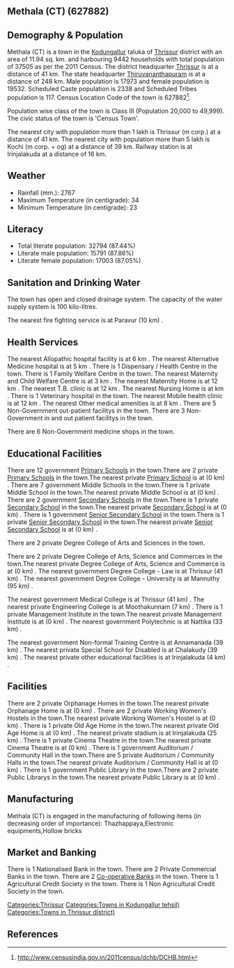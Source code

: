 {{Infobox settlement
| name=Methala (CT)
| native_name=
| native_name_lang=
| other_name=
| nickname=
| settlement_type=Town
| image_skyline=
| image_alt=
| image_caption=
| pushpin_map=India Kerala
| pushpin_label_position=right
| pushpin_map_alt=
| pushpin_map_caption=Location in Kerala, India
| latd=
| latm=
| lats=
| latNS=
| longd=
| longm=
| longs=
| longEW=
| coordinates_display=inline,title
| subdivision_type=Country
| subdivision_name={{flag|India}}
| subdivision_type1=[[States and territories of India|State]]
| subdivision_name1=Kerala 
| subdivision_type2=[[List of districts of India|District]]
| subdivision_name2=Thrissur
| subdivision_type3=Tahsil
| subdivision_name3=Kodungallur
| website=
| established_title=<!-- Established -->
| established_date=
| founder=
| named_for=
| government_type=
| governing_body=
| unit_pref=Metric
| area_footnotes=
| area_rank=
| area_total_km2=11.94
| elevation_footnotes=
| elevation_m=
| population_total=37505
| population_as_of=2011
| population_rank=
| population_density_km2=3141
| population_demonym=
| population_footnotes=
| demographics_type1=Languages=
| demographics1_title1=Official=
| demographics1_info1=[[Malayalam language|Malayalam]]
| timezone1=[[Indian Standard Time|IST]]
| utc_offset1==+5:30
| postal_code_type=[[Postal Index Number|PIN]]
| postal_code=
| area_code_type=Telephone code
| area_code=
| registration_plate=
| blank1_name_sec1=Nearest city
| blank1_info_sec1=[[Thrissur (m corp.)]]
| blank2_name_sec1=[[Human sex ratio|Sex ratio]]
| blank2_info_sec1=1086
| blank3_name_sec1=Literacy
| blank3_info_sec1=87.44%
| blank1_name_sec2=[[2011 Census of India|2011 census]] code
| blank1_info_sec2=627882
| footnotes=
}}

== Methala (CT) (627882) ==

== Demography & Population ==

Methala (CT) is a town in the [[Kodungallur]] taluka of [[Thrissur]] district with an area of 11.94 sq. km. and harbouring 9442 households with total population of 37505 as per the 2011 Census. The district headquarter [[Thrissur]] is at a distance of 41 km. The state headquarter [[Thiruvananthapuram]] is at a distance of 248 km. Male population is 17973 and female population is 19532. Scheduled Caste population is 2338 and Scheduled Tribes population is 117. Census Location Code of the town is 627882<ref>http://www.censusindia.gov.in/2011census/dchb/DCHB.html</ref>.

Population wise class of the town is Class III (Population 20,000 to 49,999).
The civic status of the town is 'Census Town'.

The nearest city with population more than 1 lakh is Thrissur (m corp.) at a distance of 41 km. The nearest city with population more than 5 lakh is Kochi (m corp. + og)  at a distance of 39 km. Railway station is at Irinjalakuda at a distance of 16 km.


== Weather ==  
* Rainfall (mm.): 2767 
* Maximum Temperature (in centigrade): 34
* Minimum Temperature (in centigrade): 23


== Literacy ==  
* Total literate population: 32794 (87.44%)
* Literate male population: 15791 (87.86%)
* Literate female population: 17003 (87.05%)


== Sanitation and Drinking Water ==  
The town has open and closed drainage system.
The capacity of the water supply system is 100 kilo-litres.

The nearest fire fighting service is at Paravur (10 km) .


== Health Services ==
The nearest Allopathic hospital facility is at 6 km .
The nearest Alternative Medicine hospital is at 5 km .
There is 1 Dispensary / Health Centre in the town.
There is 1 Family Welfare Centre in the town.
The nearest Maternity and Child Welfare Centre is at 3 km .
The nearest Maternity Home is at 12 km .
The nearest T.B. clinic is at 12 km .
The nearest Nursing Home is at  km .
There is 1 Veterinary hospital in the town.
The nearest Mobile health clinic is at 12 km .
The nearest Other medical amenities is at 8 km .
There are 5 Non-Government out-patient facilitys in the town.
There are 3 Non-Government in and out patient facilitys in the town.

There are 6 Non-Government medicine shops in the town.


== Educational Facilities ==
There are 12 government [[Primary School]]s in the town.There are 2 private [[Primary School]]s in the town.The nearest private [[Primary School]] is at  (0 km) .
There are 7 government Middle Schools in the town.There is 1 private Middle School in the town.The nearest private Middle School is at  (0 km) .
There are 2 government [[Secondary School]]s in the town.There is 1 private [[Secondary School]] in the town.The nearest private [[Secondary School]] is at  (0 km) .
There is 1 government [[Senior Secondary School]] in the town.There is 1 private [[Senior Secondary School]] in the town.The nearest private [[Senior Secondary School]] is at  (0 km) .
 
 
 
There are 2 private Degree College of Arts and Sciences in the town. 
 
There are 2 private Degree College of Arts, Science and Commerces in the town.The nearest private Degree College of Arts, Science and Commerce is at  (0 km) .
The nearest government Degree College - Law is at Thrissur (41 km) .
The nearest government Degree College - University is at Mannuthy (95 km) .
 
The nearest government Medical College is at Thrissur (41 km) .
The nearest private Engineering College is at Moothakunnam (7 km) .
There is 1 private Management Institute in the town.The nearest private Management Institute is at  (0 km) .
The nearest government Polytechnic is at Nattika (33 km) .
 
The nearest government Non-formal Training Centre is at Annamanada (39 km) .
The nearest private Special School for Disabled is at Chalakudy (39 km) .
The nearest private other educational facilities is at Irinjalakuda (4 km) .


== Facilities ==
There are 2 private Orphanage Homes in the town.The nearest private Orphanage Home is at  (0 km) .
There are 2 private Working Women's Hostels in the town.The nearest private Working Women's Hostel is at  (0 km) .
There is 1 private Old Age Home in the town.The nearest private Old Age Home is at  (0 km) .
The nearest private stadium is at Irinjalakuda (25 km) .
There is 1 private Cinema Theatre in the town.The nearest private Cinema Theatre is at  (0 km) .
There is 1 government Auditorium / Community Hall in the town.There are 5 private Auditorium / Community Halls in the town.The nearest private Auditorium / Community Hall is at  (0 km) .
There is 1 government Public Library in the town.There are 2 private Public Librarys in the town.The nearest private Public Library is at  (0 km) .


== Manufacturing ==
Methala (CT) is engaged in the manufacturing of following items (in decreasing order of importance): Thazhappaya,Electronic equipments,Hollow bricks


== Market and Banking ==
There is 1 Nationalised Bank in the town.
There are 2 Private Commercial Banks in the town.
There are 2 [[Co-operative Bank]]s in the town.
There is 1 Agricultural Credit Society in the town.
There is 1 Non Agricultural Credit Society in the town.


[[Categories:Thrissur]]
[[Categories:Towns in Kodungallur tehsil)]]
[[Categories:Towns in Thrissur district)]]


== References ==
{{Reflist}}


